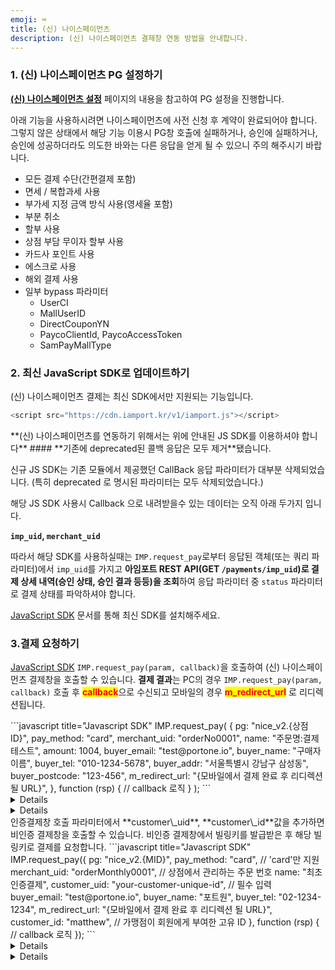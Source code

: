 ```yaml
---
emoji: ⌨
title: (신) 나이스페이먼츠
description: (신) 나이스페이먼츠 결제창 연동 방법을 안내합니다.
---
```




### 1. (신) 나이스페이먼츠 PG 설정하기

[**(신) 나이스페이먼츠 설정**](../../../ready/2-pg/payment-gateway/nice-v2) 페이지의 내용을 참고하여 PG 설정을 진행합니다.

아래 기능을 사용하시려면 나이스페이먼츠에 사전 신청 후 계약이 완료되어야 합니다.
그렇지 않은 상태에서 해당 기능 이용시 PG창 호출에 실패하거나, 승인에 실패하거나, 승인에 성공하더라도 의도한 바와는 다른 응답을 얻게 될 수 있으니 주의 해주시기 바랍니다.

- 모든 결제 수단(간편결제 포함)
- 면세 / 복합과세 사용
- 부가세 지정 금액 방식 사용(영세율 포함)
- 부분 취소
- 할부 사용
- 상점 부담 무이자 할부 사용
- 카드사 포인트 사용
- 에스크로 사용
- 해외 결제 사용
- 일부 bypass 파라미터
  - UserCI
  - MallUserID
  - DirectCouponYN
  - PaycoClientId, PaycoAccessToken
  - SamPayMallType

### 2. 최신 JavaScript SDK로 업데이트하기 <a href="#2." id="2."></a>

(신) 나이스페이먼츠 결제는 최신 SDK에서만 지원되는 기능입니다.

```javascript title="JS SDK"
<script src="https://cdn.iamport.kr/v1/iamport.js"></script>
```

<Hint style="info">
  **(신) 나이스페이먼츠를 연동하기 위해서는 위에 안내된 JS SDK를 이용하셔야 합니다**

</Hint>

<Hint style="danger">
#### **기존에 deprecated된 콜백 응답은 모두 제거**됐습니다.

신규 JS SDK는 기존 모듈에서 제공했던 CallBack 응답 파라미터가 대부분 삭제되었습니다.
(특히 deprecated 로 명시된 파라미터는 모두 삭제되었습니다.)

해당 JS SDK 사용시 Callback 으로 내려받을수 있는 데이터는 오직 아래 두가지 입니다.

**`imp_uid`, `merchant_uid`**

따라서 해당 SDK를 사용하실때는 `IMP.request_pay`로부터 응답된 객체(또는 쿼리 파라미터)에서
`imp_uid`를 가지고 **아임포트 REST API(GET `/payments/imp_uid`)로 결제 상세 내역(승인 상태, 승인 결과 등등)을 조회**하여
응답 파라미터 중 `status` 파라미터로 결제 상태를 파악하셔야 합니다.

</Hint>

[JavaScript SDK](../../../sdk/javascript-sdk/readme) 문서를 통해 최신 SDK를 설치해주세요.

### 3.결제 요청하기

[JavaScript SDK](../../../sdk/javascript-sdk/readme) `IMP.request_pay(param, callback)`을 호출하여 (신) 나이스페이먼츠 결제창을 호출할 수 있습니다.
**결제 결과**는 PC의 경우 `IMP.request_pay(param, callback)` 호출 후 <mark style="color:red;">**callback**</mark>으로 수신되고 모바일의 경우 <mark style="color:red;">**m_redirect_url**</mark> 로 리디렉션됩니다.

<Tabs>
<Tab title="인증결제창 요청">
```javascript title="Javascript SDK"
IMP.request_pay(
  {
    pg: "nice_v2.{상점 ID}",
    pay_method: "card",
    merchant_uid: "orderNo0001",
    name: "주문명:결제테스트",
    amount: 1004,
    buyer_email: "test@portone.io",
    buyer_name: "구매자이름",
    buyer_tel: "010-1234-5678",
    buyer_addr: "서울특별시 강남구 삼성동",
    buyer_postcode: "123-456",
    m_redirect_url: "{모바일에서 결제 완료 후 리디렉션 될 URL}",
  },
  function (rsp) {
    // callback 로직
  }
);
```

<Details>
<p slot="summary"><strong>주요 파라미터 설명</strong></p>

**`pg` \***<mark style="color:green;">**string**</mark>

**PG사 구분코드**

`nice_v2` 로 지정하면 됩니다.

**`pay_method`** <mark style="color:red;">**\***</mark> <mark style="color:green;">**string**</mark>

**결제수단 구분코드**

- card (신용카드)
- trans (실시간 계좌이체)
- vbank (가상계좌)
- phone (휴대폰소액결제)
- cultureland (컬쳐랜드)
- naverpay_card (네이버페이 - 카드)
- naverpay_point (네이버페이 - 포인트)
- kakaopay (카카오페이)
- payco (페이코)
- samsungpay (삼성페이)
- skpay (SKPAY)
- ssgpay (SSGPAY)
- ssgpay_bank (SSGPAY 은행계좌)
- lpay (LPAY)
- applepay (애플페이)

**`merchant_uid`** <mark style="color:red;">**\***</mark> <mark style="color:green;">**string**</mark>

**주문번호**

매번 고유하게 채번되어야 합니다.

**`amount`** <mark style="color:red;">**\***</mark> <mark style="color:purple;">**`integer`**</mark>

**결제금액**

소수점 두번째 자리까지 허용합니다.

**`buyer_tel`** <mark style="color:red;">**\***</mark> <mark style="color:green;">**string**</mark>

**구매자 전화번호**

**`vbank_due`** <mark style="color:red;">**\***</mark> <mark style="color:green;">**string**</mark>

**가상계좌 입금기한 (YYYY-MM-DD)**

(신) 나이스페이먼츠의 경우 필수 입력이며 날짜는 무조건 23:59:59로 설정 됨

**`escrow`** <mark style="color:red;">**\***</mark> <mark style="color:green;">**boolean**</mark>

**에스크로 결제 여부**

**`period`** <mark style="color:red;">**\***</mark> <mark style="color:green;">**array**</mark>

**서비스 제공 기간**

날짜만 입력이 가능하며(시간은 무시) 시작 날짜와 종료 날짜를 모두 입력해야 합니다.

**`from`** <mark style="color:orange;">**`: YYYYMMDD`**</mark>

**`to`** <mark style="color:orange;">**`: YYYYMMDD`**</mark>

</Details>

<Details>
  <p slot="summary">
    <strong>결제 가능 결제수단</strong>
  </p>

- card + 에스크로, 다이렉트
- vbank + 에스크로
- trans + 에스크로, 다이렉트(은행 지정 X)
- phone + 다이렉트(통신사 지정 X)
- cultureland
- naverpay_card
- naverpay_point
- kakaopay
- payco
- samsungpay
- skpay
- ssgpay
- ssgpay_bank
- lpay
- applepay

</Details>

</Tab>

<Tab title="비인증 결제창 요청">
  인증결제창 호출 파라미터에서 **customer\_uid**, **customer\_id**값을 추가하면 비인증 결제창을 호출할 수 있습니다.
  비인증 결제창에서 빌링키를 발급받은 후 해당 빌링키로 결제를 요청합니다.
  ```javascript title="Javascript SDK"
  IMP.request_pay({
    pg: "nice_v2.{MID}",
    pay_method: "card", // 'card'만 지원
    merchant_uid: "orderMonthly0001", // 상점에서 관리하는 주문 번호
    name: "최초인증결제",
    customer_uid: "your-customer-unique-id", // 필수 입력
    buyer_email: "test@portone.io",
    buyer_name: "포트원",
    buyer_tel: "02-1234-1234",
    m_redirect_url: "{모바일에서 결제 완료 후 리디렉션 될 URL}",
    customer_id: "matthew", // 가맹점이 회원에게 부여한 고유 ID
  }, function (rsp) {
    // callback 로직
  });
  ```

<Details>
<p slot="summary"><strong>주요 파라미터 설명</strong></p>

**`pg` \***<mark style="color:green;">**string**</mark>

**PG사 구분코드**

`nice_v2` 로 지정하면 됩니다.

**`pay_method`** <mark style="color:red;">**\***</mark> <mark style="color:green;">**string**</mark>

**결제수단 구분코드**

- card (신용카드)

**`merchant_uid`** <mark style="color:red;">**\***</mark> <mark style="color:green;">**string**</mark>

**주문번호**

매번 고유하게 채번되어야 합니다.

**`customer_uid`** <mark style="color:red;">**\***</mark> <mark style="color:green;">**string**</mark>

**`빌링키 발급을 위한 결제 수단을 특정하는 고유 번호`**

빌링키 발급시 필수 입력

**`customer_id`** <mark style="color:red;">**\***</mark> <mark style="color:green;">**string**</mark>

**`구매자 식별자`**

주의: (신) 나이스페이먼츠 빌링키 발급 시 필수 입력으로 입력 길이는 **20자**로 제한됩니다.

**`m_redirect_url`** <mark style="color:red;">**\***</mark> <mark style="color:green;">**string**</mark>

**`리다이렉트 URL`**

리디렉션 방식으로 진행할 경우, 트랜잭션 종료 이후 302 리디렉션 될 가맹점 URL

(신) 나이스페이먼츠의 경우 모바일 환경에서 **리디렉션 방식으로 빌링키 발급창이 렌더링 되기 때문에 필수입력입니다.**

</Details>

</Tab>

</Tabs>

<Details>
<p slot="summary">
  <strong>가능한 결제 환경</strong>
</p>

- PC (iframe)
- 모바일 (리디렉션)

</Details>
